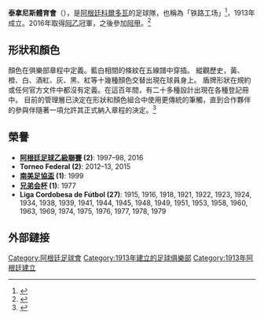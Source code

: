 {{noteta
|G1=南美球會
|G2=足球
|1=zh-hans:马里奥·阿尔伯托·肯佩斯;zh-hk:馬里奧·艾拔圖·甘巴斯;
}}
{{Infobox football club
| clubname   = 泰拿尼斯<br>Talleres
| image      = [[File:Escudo_Talleres_2015.svg|180px]]
| fullname   = 泰拿尼斯體育會<br>Club Atlético Talleres
| nickname   = ''La T'',<br> ''Albiazul'',<br> ''Matador''
| founded    = {{Start date and age|df=yes|1913|10|12}}
| ground     = [[馬里奧·艾拔圖·甘巴斯球場|馬里奧·艾拔圖·甘巴斯球場]]
| city       = [[阿根廷|阿根廷]][[科爾多瓦省_(阿根廷)|科爾多瓦省]][[科爾多瓦_(阿根廷)|科爾多瓦]]
| capacity   = 57,000
| owner      = 超過 35,000 位合夥人
| chairman   = Andrés Fassi
| manager    = Frank Darío Kudelka
| league     = [[阿根廷足球甲級聯賽|阿根廷足球甲級聯賽]]
| season     = 2018–19
| position   = 阿甲，第 12 位
| website    = http://www.clubtalleres.com.ar/
| pattern_la1 =_whiteborder
| pattern_b1  =_talleres1718h
| pattern_ra1 =_whiteborder
| pattern_sh1 = _sides on white
| pattern_so1 =_darkblue hoops
| leftarm1    =000040
| body1       =FFFFFF
| rightarm1   =000040
| shorts1     =000040
| socks1      =FFFFFF
| pattern_la2 =_talleres1718a
| pattern_b2  =_talleres1718a
| pattern_ra2 =_talleres1718a
| pattern_sh2 =_red stripes
| pattern_so2 =_socks
| leftarm2    =000040
| body2       =000040
| rightarm2   =000040
| shorts2     =000040
| socks2      =000040
}}
'''泰拿尼斯體育會'''（{{lang-es|Club Atlético Talleres}}），是[[阿根廷|阿根廷]][[科爾多瓦_(阿根廷)|科爾多瓦]]的足球隊，也稱為「铁路工场」<ref>{{cite web |title=鐵路-{}-工場介紹 |url=https://saishi.zgzcw.com/soccer/team/5113 |website=中國足彩網}}</ref>，1913年成立。2016年取得[[阿根廷足球乙級聯賽|阿乙]]冠軍，之後參加[[阿根廷甲組足球聯賽|阿甲]]。<ref>{{Cite web |url=http://hk.apple.nextmedia.com/sports/art/20161107/19825086 |title=聖達菲聯下盤圖利 |accessdate=2016-11-08 |archive-date=2016-11-08 |archive-url=https://web.archive.org/web/20161108195432/http://hk.apple.nextmedia.com/sports/art/20161107/19825086 |dead-url=yes }}</ref>

== 形狀和顏色 ==
顏色在俱樂部章程中定義。藍白相間的條紋在五線譜中穿插。
縱觀歷史，黃、橙、白、酒紅、灰、黑、紅等十幾種顏色交替出現在球員身上。
盾牌形狀在規約或任何官方文件中都沒有定義。在這百年間，有二十多種設計出現在各種登記冊中。
目前的管理層已決定在形狀和顏色組合中使用更傳統的筆觸，直到合作夥伴的參與伴隨著一項允許其正式納入章程的決定。<ref>{{Cite web |url=https://www.clubtalleres.com.ar/escudos-y-colores/ |title=形狀和顏色 |website=Club Atlético Talleres}}</ref>

== 榮譽 ==
*'''[[阿根廷足球乙級聯賽|阿根廷足球乙級聯賽]] (2)''': 1997–98, 2016
*'''Torneo Federal (2)''': 2012–13, 2015
*'''[[南美足協盃|南美足協盃]] (1)''': 1999
*'''[[兄弟会杯|兄弟会杯]] (1)''': 1977
* '''Liga Cordobesa de Fútbol (27)''': 1915, 1916, 1918, 1921, 1922, 1923, 1924, 1934, 1938, 1939, 1941, 1944, 1945, 1948, 1949, 1951, 1953, 1958, 1960, 1963, 1969, 1974, 1975, 1976, 1977, 1978, 1979

==外部鏈接==
{{reflist}}

{{阿根廷足球甲级联赛}}

[[Category:阿根廷足球會|Category:阿根廷足球會]]
[[Category:1913年建立的足球俱樂部|Category:1913年建立的足球俱樂部]]
[[Category:1913年阿根廷建立|Category:1913年阿根廷建立]]